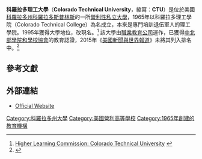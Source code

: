 {{Infobox university
| name              = Colorado Technical University
| image             =
| caption =
| established       = 1965年<ref name="policies2010">{{Cite web |url=https://campus.ctuonline.edu/schools/6/pdf/catalog_university_policies.pdf |title=CTU 2010 Catalog: University Policies, accessed 14 April 2010. |access-date=2015-04-02 |archive-url=https://web.archive.org/web/20150403194306/https://campus.ctuonline.edu/schools/6/pdf/catalog_university_policies.pdf |archive-date=2015-04-03 |dead-url=yes }}</ref>
| type              = [[營利學校|營利學校]]<ref name="policies2010" />
| provost           = Connie Johnson, Ed.D.
| undergrad         = 23,094<ref name="cn">{{cite web|url=http://www.nces.ed.gov/collegenavigator/?q=Colorado+Tech&s=all&id=444158|title=College Navigator - Colorado Technical University-Online|work=ed.gov}}</ref>
| postgrad          = 2,703<ref name="cn" />
| city              = [[科羅拉多斯普林斯|科羅拉多斯普林斯]]
| state             = [[科羅拉多州|科羅拉多州]]
| country           = [[美國|美國]]
| campus            = 都市
| former_names      = Colorado Technical College
| website           = [http://www.coloradotech.edu/ coloradotech.edu]
| logo              =
}}

'''科羅拉多理工大學'''（'''Colorado Technical University'''，縮寫：'''CTU'''）是位於美國[[科羅拉多州|科羅拉多州]][[科羅拉多斯普林斯|科羅拉多斯普林斯]]的一所[[營利學校|營利性]][[私立大學|私立大學]]，1965年以科羅拉多理工學院（Colorado Technical College）為名成立，本來是專門培訓退伍軍人的理工學院。1995年獲得大學地位，改現名。<ref name="hlc">[http://www.ncahlc.org/component/option,com_directory/Action,ShowBasic/Itemid,184/instid,1922/lang,en/ Higher Learning Commission: Colorado Technical University] {{webarchive|url=https://web.archive.org/web/20100620112400/http://www.ncahlc.org/component/option%2Ccom_directory/Action%2CShowBasic/Itemid%2C184/instid%2C1922/lang%2Cen/ |date=2010-06-20 }}</ref> 該大學由[[職業教育公司|職業教育公司]]運作，已獲得[[中北部學院和學校協會|中北部學院和學校協會]]的教育認證，2015年《[[美國新聞與世界報道|美國新聞與世界報道]]》未將其列入排名中。<ref name="USnews">{{cite web|title=Colorado Technical University|url=http://colleges.usnews.rankingsandreviews.com/best-colleges/colorado-technical-university-10148|publisher=[[美國新聞與世界報道|美國新聞與世界報道]]|accessdate=2015-04-02}}</ref>

==參考文獻==

{{Reflist}}

==外部連結==
* [http://www.coloradotech.edu/ Official Website]

{{美國的理工學院}}

[[Category:科羅拉多州大學|Category:科羅拉多州大學]]
[[Category:美國營利高等學校|Category:美國營利高等學校]]
[[Category:1965年創建的教育機構|Category:1965年創建的教育機構]]
